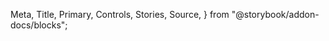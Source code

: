   Meta,
  Title,
  Primary,
  Controls,
  Stories,
  Source,
} from "@storybook/addon-docs/blocks";

<Meta isTemplate title="How to use Slider" />

<Title />
適用 : 圖層清單、透明度、數值選擇；可以搭配其他元件如 Checkbox 來使用

<Primary />

# Controls

<Controls />

---

# Usage API

初始化 Slider 元件，帶入參數 `parentDOM` 及 `options` 物件，並設定內部屬性。
(兩參數皆為可選值，若沒有帶入則會套用內部預設值)

```javascript
new Slider(parentDOM, (options = {}));
```
    >### parameters 參數設定
    <span className="sb-unstyled font-black">parentDOM</span>
    <span className="sb-unstyled data-type element">HTMLElement</span>
    ```html
    <!--  要放入的container -->
    <div id="slider_1"></div>
    ```
    ```javascript
    const sliderParent = document.getElementById("slider_1");
    const sliderInstance = new Slider(sliderParent, {initValue: 79});
    ```
    <span className="sb-unstyled font-black"> options</span>
    <span className="sb-unstyled data-type">object</span>


    各屬性傳入型別可參考上方 Control 說明，以下 option 設定值為內部預設值。
    ```javascript
    const sliderOptions = {
      min:1,
      max:100,
      initValue:0,
      step:1,
      range:false,
      theme:'var(--color-primary-500)',
      thumbImg:null,
      classes:['slider'],
      handler:null,
      disabled:false
    }
    ```

    >### methods 方法

     <p className="sb-unstyled font-bold text-yellow-500">Quick reference</p>
     <div className="sb-unstyled table-container overflow-hidden">
      <table className="sb-unstyled table-content">
        <thead>
          <tr className="text-center">
            <td>methods</td><td>descriptions</td><td>inherit</td>
          </tr>
        </thead>
        <tbody>
          <tr><td className="font-bold">`.getElem()`</td><td>回傳該元件渲染的 DOM 節點元素</td><td>`BaseComponent`</td></tr>
          <tr><td className="font-bold">`.getValue()`</td><td>回傳該元件的 slider 數值</td></tr>
          <tr><td className="font-bold">`.setValue(val)`</td><td>傳入要設定的 slider 數值，如果是 range-type 則傳入 `[ startVal, endVal ]`</td></tr>
          <tr><td className="font-bold">`.changeTheme(HEXstring)`</td><td>更改主題色</td></tr>
          <tr><td className="font-bold">`.setDisabled(boolean)`</td><td>更改顯示/操作與否</td></tr>

        </tbody>
      </table>
     </div>

      <span className="sb-unstyled methods">.getElem()</span>
      ``` javascript
        let sliderElem = Slider.getElem(); // return an DOM HTMLElement
      ```
      <span className="sb-unstyled methods">.getValue()</span>
      ``` javascript
        let value = Slider.getValue(); // 30
      ```
      <span className="sb-unstyled methods">.setValue(val)</span>
      ``` javascript
        Slider.setValue(45);
      console.log(Slider.getValue()); // 45
      ```
      <span className="sb-unstyled methods">.changeTheme(HEX)</span>
      ``` javascript
        Slider.changeTheme("#878787");
      ```
      <span className="sb-unstyled methods">.setDisabled(boolean)</span>
      ``` javascript
        Slider.setDisabled(true); //Slider will become disabled
      ```

    >### properties 內部屬性 <span class="sb-unstyled data-type readonly">Read-only</span>
    <p className="sb-unstyled alert-msg">可以操作的屬性皆須使用methods來更改</p>

     <div className="sb-unstyled table-container overflow-hidden">
      <table className="sb-unstyled table-content">
        <thead>
          <tr className="text-center">
            <td>property</td><td>descriptions</td>
          </tr>
        </thead>
        <tbody>
          <tr><td className="font-bold">options</td><td>該 Slider 元件的 options 參數設定</td></tr>
          <tr><td className="font-bold">childrens</td><td>指向該 Slider 元件的兩個子元件 [ `Sliderbar`, `SliderThumb`] (禁止從外部更改子元件設定)</td></tr>
          <tr><td className="font-bold">thumb</td><td>指向 `SliderThumb` 子元件</td></tr>
          <tr><td className="font-bold">bar</td><td>指向 `SliderBar` 子元件</td></tr>
        </tbody>
      </table>
     </div>
